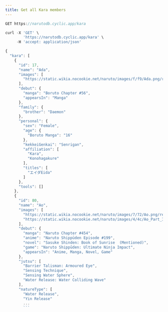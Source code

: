 ```yaml
---
title: Get all Kara members
---
```


```js
GET https://narutodb.cyclic.app/kara
```

```js
curl -X 'GET' \
        'https://narutodb.cyclic.app/kara' \
     -H 'accept: application/json'
```

````js
{
  "kara": [
    {
      "id": 17,
      "name": "Ada",
      "images": [
        "https://static.wikia.nocookie.net/naruto/images/f/f9/Ada.png/revision/latest/scale-to-width-down/300?cb=20210421051547"
      ],
      "debut": {
        "manga": "Boruto Chapter #56",
        "appearsIn": "Manga"
      },
      "family": {
        "brother": "Daemon"
      },
      "personal": {
        "sex": "Female",
        "age": {
          "Boruto Manga": "16"
        },
        "kekkeiGenkai": "Senrigan",
        "affiliation": [
          "Kara",
          "Konohagakure"
        ],
        "titles": [
          "エイダEida"
        ]
      },
      "tools": []
    },
    {
      "id": 80,
      "name": "Ao",
      "images": [
        "https://static.wikia.nocookie.net/naruto/images/7/72/Ao.png/revision/latest/scale-to-width-down/300?cb=20171014133718",
        "https://static.wikia.nocookie.net/naruto/images/4/4c/Ao_Part_III.png/revision/latest/scale-to-width-down/300?cb=20210208005708"
      ],
      "debut": {
        "manga": "Naruto Chapter #454",
        "anime": "Naruto Shippūden Episode #199",
        "novel": "Sasuke Shinden: Book of Sunrise  (Mentioned)",
        "game": "Naruto Shippūden: Ultimate Ninja Impact",
        "appearsIn": "Anime, Manga, Novel, Game"
      },
      "jutsu": [
        "Barrier Talisman: Armoured Eye",
        "Sensing Technique",
        "Sensing Water Sphere",
        "Water Release: Water Colliding Wave"
      ],
      "natureType": [
        "Water Release",
        "Yin Release"
        ...
        ```
````
